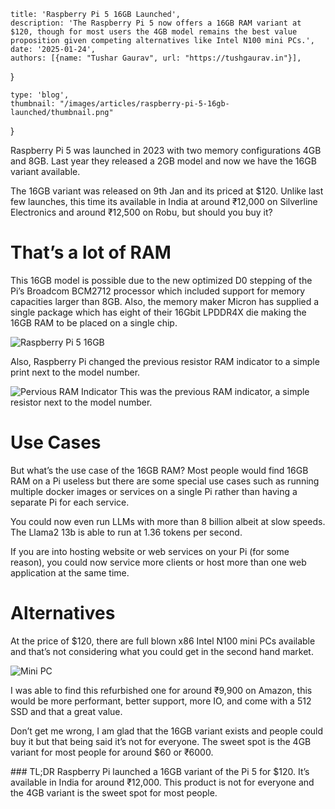

    title: 'Raspberry Pi 5 16GB Launched',
    description: 'The Raspberry Pi 5 now offers a 16GB RAM variant at $120, though for most users the 4GB model remains the best value proposition given competing alternatives like Intel N100 mini PCs.',
    date: '2025-01-24',
    authors: [{name: "Tushar Gaurav", url: "https://tushgaurav.in"}],
}

    type: 'blog',
    thumbnail: "/images/articles/raspberry-pi-5-16gb-launched/thumbnail.png"
}

<Topbar
    thumbnail='/images/articles/raspberry-pi-5-16gb-launched/thumbnail.png'
    title="Raspberry Pi 5 16GB Launched"
    author='Tushar Gaurav'
    date='2025-01-24'
/>


<Content>

<MainContent>

Raspberry Pi 5 was launched in 2023 with two memory configurations 4GB and 8GB. Last year they released a 2GB model and now we have the 16GB variant available.

The 16GB variant was released on 9th Jan and its priced at $120. Unlike last few launches, this time its available in India at around ₹12,000 on Silverline Electronics and around ₹12,500 on Robu, but should you buy it?

# That’s a lot of RAM

This 16GB model is possible due to the new optimized D0 stepping of the Pi’s Broadcom BCM2712 processor which included support for memory capacities larger than 8GB. Also, the memory maker Micron has supplied a single package which has eight of their 16Gbit LPDDR4X die making the 16GB RAM to be placed on a single chip.

![Raspberry Pi 5 16GB](/images/articles/raspberry-pi-5-16gb-launched/pi16gb-2.webp)

Also, Raspberry Pi changed the previous resistor RAM indicator to a simple print next to the model number.

![Pervious RAM Indicator](/images/articles/raspberry-pi-5-16gb-launched/ram-indicator.png)
This was the previous RAM indicator, a simple resistor next to the model number.

# Use Cases

But what’s the use case of the 16GB RAM?  Most people would find 16GB RAM on a Pi useless but there are some special use cases such as running multiple docker images or services on a single Pi rather than having a separate Pi for each service. 

You could now even run LLMs with more than 8 billion albeit at slow speeds. The Llama2 13b is able to run at 1.36 tokens per second.

If you are into hosting website or web services on your Pi (for some reason), you could now service more clients or host more than one web application at the same time.

# Alternatives

At the price of $120, there are full blown x86 Intel N100 mini PCs available and that’s not considering what you could get in the second hand market.

![Mini PC](/images/articles/raspberry-pi-5-16gb-launched/minipc.png)

I was able to find this refurbished one for around ₹9,900 on Amazon, this would be more performant, better support, more IO, and come with a 512 SSD and that a great value.

Don’t get me wrong, I am glad that the 16GB variant exists and people could buy it but that being said it’s not for everyone. The sweet spot is the 4GB variant for most people for around $60 or ₹6000.


</MainContent>

<Tldr>
### TL;DR
Raspberry Pi launched a 16GB variant of the Pi 5 for $120. It’s available in India for around ₹12,000. This product is not for everyone and the 4GB variant is the sweet spot for most people.

</Tldr>

</Content>

<AuthorCard authorSlug="tushgaurav" />
